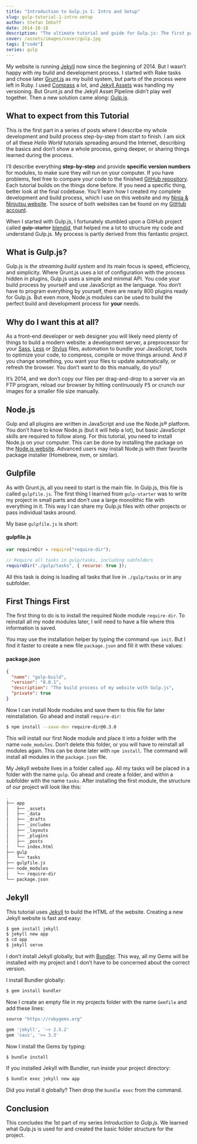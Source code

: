 ```yaml
---
title: "Introduction to Gulp.js 1: Intro and Setup"
slug: gulp-tutorial-1-intro-setup
author: Stefan Imhoff
date: 2014-10-18
description: "The ultimate tutorial and guide for Gulp.js: The first part of my series on Gulp.js. What is Gulp.js? Why use it? And how to install Gulp and Jekyll."
cover: /assets/images/cover/gulp.jpg
tags: ["code"]
series: gulp
---
```


My website is running [Jekyll](https://jekyllrb.com/) now since the beginning of 2014. But I wasn’t happy with my build and development process. I started with Rake tasks and chose later [Grunt.js](https://gruntjs.com/) as my build system, but parts of the process were left in Ruby. I used [Compass](http://compass-style.org/) a lot, and [Jekyll Assets](http://ixti.net/jekyll-assets/) was handling my versioning. But Grunt.js and the Jekyll Asset Pipeline didn’t play well together. Then a new solution came along: [Gulp.js](https://gulpjs.com/).

## What to expect from this Tutorial

This is the first part in a series of posts where I describe my whole development and build process step-by-step from start to finish. I am sick of all these _Hello World_ tutorials spreading around the Internet, describing the basics and don’t show a whole process, going deeper, or sharing things learned during the process.

I’ll describe everything **step-by-step** and provide **specific version numbers** for modules, to make sure they will run on your computer. If you have problems, feel free to compare your code to the finished [GitHub repository](https://github.com/kogakure/gulp-tutorial). Each tutorial builds on the things done before. If you need a specific thing, better look at the final codebase. You’ll learn how I created my complete development and build process, which I use on this website and my [Ninja & Ninjutsu website](https://www.kogakure.de). The source of both websites can be found on my [GitHub account](https://github.com/kogakure).

When I started with Gulp.js, I fortunately stumbled upon a GitHub project called <del>gulp-starter</del> <ins>[blendid](https://github.com/vigetlabs/blendid)</ins>, that helped me a lot to structure my code and understand Gulp.js. My process is partly derived from this fantastic project.

## What is Gulp.js?

Gulp.js is _the streaming build system_ and its main focus is speed, efficiency, and simplicity. Where Grunt.js uses a lot of configuration with the process hidden in plugins, Gulp.js uses a simple and minimal API. You code your build process by yourself and use JavaScript as the language. You don’t have to program everything by yourself, there are nearly 800 plugins ready for Gulp.js. But even more, Node.js modules can be used to build the perfect build and development process for **your** needs.

## Why do I want this at all?

As a front-end developer or web designer you will likely need plenty of things to build a modern website: a development server, a preprocessor for your [Sass](http://sass-lang.com/), [Less](http://lesscss.org/) or [Stylus](http://learnboost.github.io/stylus/) files, automation to bundle your JavaScript, tools to optimize your code, to compress, compile or move things around. And if you change something, you want your files to update automatically, or refresh the browser. You don’t want to do this manually, do you?

It’s 2014, and we don’t copy our files per drag-and-drop to a server via an FTP program, reload our browser by hitting continuously <kbd>F5</kbd> or crunch our images for a smaller file size manually.

## Node.js

Gulp and all plugins are written in JavaScript and use the Node.js® platform. You don’t have to know Node.js (but it will help a lot), but basic JavaScript skills are required to follow along. For this tutorial, you need to install Node.js on your computer. This can be done by installing the package on the [Node.js website](https://nodejs.org/). Advanced users may install Node.js with their favorite package installer (Homebrew, nvm, or similar).

## Gulpfile

As with Grunt.js, all you need to start is the main file. In Gulp.js, this file is called `gulpfile.js`. The first thing I learned from `gulp-starter` was to write my project in small parts and don’t use a large monolithic file with everything in it. This way I can share my Gulp.js files with other projects or pass individual tasks around.

My base `gulpfile.js` is short:

#### gulpfile.js

```javascript
var requireDir = require("require-dir");

// Require all tasks in gulp/tasks, including subfolders
requireDir("./gulp/tasks", { recurse: true });
```

All this task is doing is loading all tasks that live in `./gulp/tasks` or in any subfolder.

## First Things First

The first thing to do is to install the required Node module `require-dir`. To reinstall all my node modules later, I will need to have a file where this information is saved.

You may use the installation helper by typing the command `npm init`. But I find it faster to create a new file `package.json` and fill it with these values:

#### package.json

```json
{
  "name": "gulp-build",
  "version": "0.0.1",
  "description": "The build process of my website with Gulp.js",
  "private": true
}
```

Now I can install Node modules and save them to this file for later reinstallation. Go ahead and install `require-dir`:

```bash
$ npm install --save-dev require-dir@0.3.0
```

This will install our first Node module and place it into a folder with the name `node_modules`. Don’t delete this folder, or you will have to reinstall all modules again. This can be done later with `npm install`. The command will install all modules in the `package.json` file.

My Jekyll website lives in a folder called `app`. All my tasks will be placed in a folder with the name `gulp`. Go ahead and create a folder, and within a subfolder with the name `tasks`. After installing the first module, the structure of our project will look like this:

```bash
.
├── app
│   ├── _assets
│   ├── _data
│   ├── _drafts
│   ├── _includes
│   ├── _layouts
│   ├── _plugins
│   ├── _posts
│   └── index.html
├── gulp
│   └── tasks
├── gulpfile.js
├── node_modules
│   └── require-dir
└── package.json
```

## Jekyll

This tutorial uses [Jekyll](https://jekyllrb.com/) to build the HTML of the website. Creating a new Jekyll website is fast and easy:

```bash
$ gem install jekyll
$ jekyll new app
$ cd app
$ jekyll serve
```

I don’t install Jekyll globally, but with [Bundler](https://bundler.io/). This way, all my Gems will be installed with my project and I don’t have to be concerned about the correct version.

I install Bundler globally:

```bash
$ gem install bundler
```

Now I create an empty file in my projects folder with the name `Gemfile` and add these lines:

```ruby
source "https://rubygems.org"

gem 'jekyll', '~> 2.5.2'
gem 'sass', '>= 3.3'
```

Now I install the Gems by typing:

```bash
$ bundle install
```

If you installed Jekyll with Bundler, run inside your project directory:

```bash
$ bundle exec jekyll new app
```

Did you install it globally? Then drop the `bundle exec` from the command.

## Conclusion

This concludes the 1st part of my series _Introduction to Gulp.js_. We learned what Gulp.js is used for and created the basic folder structure for the project.

<Figure>
  <MoreLink href="https://github.com/kogakure/gulp-tutorial" text="View Source on GitHub" />
</Figure>
